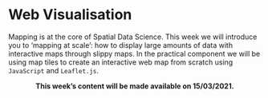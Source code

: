 # Web Visualisation

Mapping is at the core of Spatial Data Science. This week we will introduce you to 'mapping at scale': how to display large amounts of data with interactive maps through slippy maps. In the practical component we will be using map tiles to create an interactive web map from scratch using `JavaScript` and `Leaflet.js`.

<center>
**This week’s content will be made available on 15/03/2021.**
</center>
